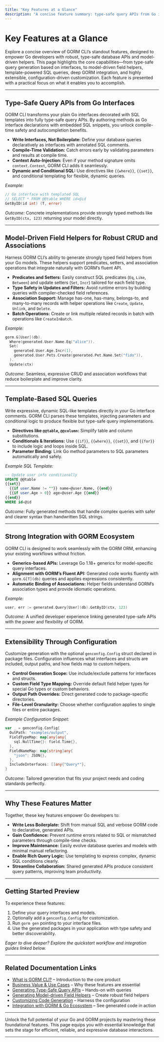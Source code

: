 ```yaml
---
title: "Key Features at a Glance"
description: "A concise feature summary: type-safe query APIs from Go interfaces, model-driven field helpers for robust CRUD and association workflows, template-based SQL, strong GORM integration, and extensibility through configuration. Each feature explained through practical value."
---
```


# Key Features at a Glance

Explore a concise overview of GORM CLI’s standout features, designed to empower Go developers with robust, type-safe database APIs and model-driven helpers. This page highlights the core capabilities—from type-safe query generation based on interfaces, to model-driven field helpers, template-powered SQL queries, deep GORM integration, and highly extensible, configuration-driven customization. Each feature is presented with a practical focus on what it enables you to accomplish.

---

## Type-Safe Query APIs from Go Interfaces

GORM CLI transforms your plain Go interfaces decorated with SQL templates into fully type-safe query APIs. By authoring methods as Go interface declarations with embedded SQL snippets, you unlock compile-time safety and autocompletion benefits.

- **Write Interfaces, Not Boilerplate:** Define your database queries declaratively as interfaces with annotated SQL comments.
- **Compile-Time Validation:** Catch errors early by validating parameters and results at compile time.
- **Context Auto-Injection:** Even if your method signature omits `context.Context`, GORM CLI adds it seamlessly.
- **Dynamic and Conditional SQL:** Use directives like `{{where}}`, `{{set}}`, and conditional templating for flexible, dynamic queries.

*Example:*
```go
// Go interface with templated SQL
// SELECT * FROM @@table WHERE id=@id
GetByID(id int) (T, error)
```

*Outcome:* Concrete implementations provide strongly typed methods like `GetByID(ctx, 123)` returning your model directly.

---

## Model-Driven Field Helpers for Robust CRUD and Associations

Harness GORM CLI’s ability to generate strongly typed field helpers from your Go models. These helpers support predicates, setters, and association operations that integrate naturally with GORM’s fluent API.

- **Predicates and Setters:** Easily construct SQL predicates (`Eq`, `Like`, `Between`) and update setters (`Set`, `Incr`) tailored for each field type.
- **Type Safety in Updates and Filters:** Avoid runtime errors by building queries with compiler-checked field references.
- **Association Support:** Manage has-one, has-many, belongs-to, and many-to-many records with helper operations like `Create`, `Update`, `Unlink`, and `Delete`.
- **Batch Operations:** Create or link multiple related records in batch with operations like `CreateInBatch`.

*Example:*
```go
gorm.G[User](db).
  Where(generated.User.Name.Eq("alice")).
  Set(
    generated.User.Age.Incr(1),
    generated.User.Pets.Create(generated.Pet.Name.Set("fido")),
  ).
  Update(ctx)
```

*Outcome:* Seamless, expressive CRUD and association workflows that reduce boilerplate and improve clarity.

---

## Template-Based SQL Queries

Write expressive, dynamic SQL-like templates directly in your Go interface comments. GORM CLI parses these templates, injecting parameters and conditional logic to produce flexible but type-safe query implementations.

- **Directives like `@@table`, `@@column`:** Simplify table and column substitutions.
- **Conditionals & Iterations:** Use `{{if}}`, `{{where}}`, `{{set}}`, and `{{for}}` to include logic and loops inside SQL.
- **Parameter Binding:** Link Go method parameters to SQL parameters automatically and safely.

*Example SQL Template:* 
```sql
-- Update user info conditionally
UPDATE @@table
{{set}}
  {{if user.Name != ""}} name=@user.Name, {{end}}
  {{if user.Age > 0}} age=@user.Age {{end}}
{{end}}
WHERE id=@id
```

*Outcome:* Fully generated methods that handle complex queries with safer and clearer syntax than handwritten SQL strings.

---

## Strong Integration with GORM Ecosystem

GORM CLI is designed to work seamlessly with the GORM ORM, enhancing your existing workflows without friction.

- **Generics-based APIs:** Leverage Go 1.18+ generics for model-specific query interfaces.
- **Alignment with GORM’s Fluent API:** Generated code works fluently with `gorm.G[T](db)` queries and applies expressions consistently.
- **Automatic Binding of Associations:** Helper fields understand GORM’s association types and provide idiomatic operations.

*Example:*
```go
user, err := generated.Query[User](db).GetByID(ctx, 123)
```

*Outcome:* A unified developer experience linking generated type-safe APIs with the power and flexibility of GORM.

---

## Extensibility Through Configuration

Customize generation with the optional `genconfig.Config` struct declared in package files. Configuration influences what interfaces and structs are included, output paths, and how fields map to custom helpers.

- **Control Generation Scope:** Use include/exclude patterns for interfaces and structs.
- **Custom Field Type Mapping:** Override default field helper types for special Go types or custom behaviors.
- **Output Path Overrides:** Direct generated code to package-specific directories.
- **File-Level Granularity:** Choose whether configuration applies to single files or entire packages.

*Example Configuration Snippet:* 
```go
var _ = genconfig.Config{
  OutPath: "examples/output",
  FieldTypeMap: map[any]any{
    sql.NullTime{}: field.Time{},
  },
  FieldNameMap: map[string]any{
    "json": JSON{},
  },
  IncludeInterfaces: []any{"Query*"},
}
```

*Outcome:* Tailored generation that fits your project needs and coding standards perfectly.

---

## Why These Features Matter

Together, these key features empower Go developers to:

- **Write Less Boilerplate:** Shift from manual SQL and verbose GORM code to declarative, generated APIs.
- **Gain Confidence:** Prevent runtime errors related to SQL or mismatched parameters through compile-time checks.
- **Improve Maintenance:** Easily evolve database queries and models with minimal manual refactoring.
- **Enable Rich Query Logic:** Use templating to express complex, dynamic SQL conditions clearly.
- **Streamline Collaboration:** Shared generated APIs produce consistent query patterns, improving team productivity.

---

## Getting Started Preview

To experience these features:

1. Define your query interfaces and models.
2. Optionally add a `genconfig.Config` for customization.
3. Run `gorm gen` pointing to your interface files.
4. Use the generated packages in your application with type safety and better discoverability.

_Eager to dive deeper? Explore the quickstart workflow and integration guides linked below._

---

## Related Documentation Links
- [What is GORM CLI?](../intro-and-value/what-is-orm-cli) – Introduction to the core product
- [Business Value & Use Cases](../intro-and-value/business-value-use-cases) – Why these features are essential
- [Generating Type-Safe Query APIs](../../guides/core-workflows/generate-type-safe-queries) – Hands-on with queries
- [Generating Model-driven Field Helpers](../../guides/core-workflows/generate-field-helpers) – Create robust field helpers
- [Customizing Code Generation](../../guides/advanced-usage-patterns/customizing-generation) – Harness the configuration
- [Integration with GORM & Go Ecosystem](../features-workflows/integration-gorm-ecosystem) – See generated code in action

---

Unlock the full potential of your Go and GORM projects by mastering these foundational features. This page equips you with essential knowledge that sets the stage for efficient, reliable, and expressive database interactions.

---